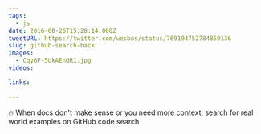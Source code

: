 ```yaml
---
tags:
  - js
date: 2016-08-26T15:28:14.000Z
tweetURL: https://twitter.com/wesbos/status/769194752784859136
slug: github-search-hack
images:
  - Cqy6P-5UkAEnQR1.jpg
videos:

links:

---
```

🔥 When docs don't make sense or you need more context, search for real world examples on GitHub code search
